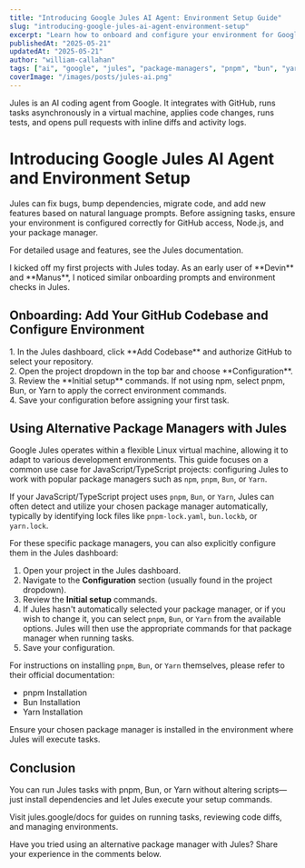 ```yaml
---
title: "Introducing Google Jules AI Agent: Environment Setup Guide"
slug: "introducing-google-jules-ai-agent-environment-setup"
excerpt: "Learn how to onboard and configure your environment for Google Jules AI agent, including GitHub integration, Node version management, and alternative package managers."
publishedAt: "2025-05-21"
updatedAt: "2025-05-21"
author: "william-callahan"
tags: ["ai", "google", "jules", "package-managers", "pnpm", "bun", "yarn"]
coverImage: "/images/posts/jules-ai.png"
---
```


<BackgroundInfo title="About Jules AI Agent">
Jules is an AI coding agent from Google. It integrates with GitHub, runs tasks asynchronously in a virtual machine, applies code changes, runs tests, and opens pull requests with inline diffs and activity logs.
</BackgroundInfo>

# Introducing Google Jules AI Agent and Environment Setup

Jules can fix bugs, bump dependencies, migrate code, and add new features based on natural language prompts. Before assigning tasks, ensure your environment is configured correctly for GitHub access, Node.js, and your package manager.

For detailed usage and features, see the <ExternalLink href="https://jules.google/docs">Jules documentation</ExternalLink>.

<BackgroundInfo title="My Early Experience">
I kicked off my first projects with Jules today. As an early user of **Devin** and **Manus**, I noticed similar onboarding prompts and environment checks in Jules.
</BackgroundInfo>

## Onboarding: Add Your GitHub Codebase and Configure Environment

<CollapseDropdown summary="Connect repo and configure environment">
  <div>
    1. In the Jules dashboard, click **Add Codebase** and authorize GitHub to select your repository.<br/>
    2. Open the project dropdown in the top bar and choose **Configuration**.<br/>
    3. Review the **Initial setup** commands. If not using npm, select pnpm, Bun, or Yarn to apply the correct environment commands.<br/>
    4. Save your configuration before assigning your first task.
  </div>
</CollapseDropdown>

## Using Alternative Package Managers with Jules

Google Jules operates within a flexible Linux virtual machine, allowing it to adapt to various development environments. This guide focuses on a common use case for JavaScript/TypeScript projects: configuring Jules to work with popular package managers such as `npm`, `pnpm`, `Bun`, or `Yarn`.

If your JavaScript/TypeScript project uses `pnpm`, `Bun`, or `Yarn`, Jules can often detect and utilize your chosen package manager automatically, typically by identifying lock files like `pnpm-lock.yaml`, `bun.lockb`, or `yarn.lock`.

For these specific package managers, you can also explicitly configure them in the Jules dashboard:
1. Open your project in the Jules dashboard.
2. Navigate to the **Configuration** section (usually found in the project dropdown).
3. Review the **Initial setup** commands.
4. If Jules hasn't automatically selected your package manager, or if you wish to change it, you can select `pnpm`, `Bun`, or `Yarn` from the available options. Jules will then use the appropriate commands for that package manager when running tasks.
5. Save your configuration.

For instructions on installing `pnpm`, `Bun`, or `Yarn` themselves, please refer to their official documentation:
- <ExternalLink href="https://pnpm.io/installation">pnpm Installation</ExternalLink>
- <ExternalLink href="https://bun.sh/docs/installation">Bun Installation</ExternalLink>
- <ExternalLink href="https://yarnpkg.com/getting-started/install">Yarn Installation</ExternalLink>

Ensure your chosen package manager is installed in the environment where Jules will execute tasks.

## Conclusion

You can run Jules tasks with pnpm, Bun, or Yarn without altering scripts—just install dependencies and let Jules execute your setup commands.

<BackgroundInfo title="Jules Documentation">
Visit <ExternalLink href="https://jules.google/docs">jules.google/docs</ExternalLink> for guides on running tasks, reviewing code diffs, and managing environments.
</BackgroundInfo>

Have you tried using an alternative package manager with Jules? Share your experience in the comments below.
